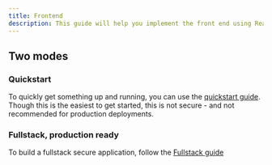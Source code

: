 ```yaml
---
title: Frontend
description: This guide will help you implement the front end using React
---
```


## Two modes
### Quickstart
To quickly get something up and running, you can use the [quickstart guide](./quickstart).
<Callout type="warning">
Though this is the easiest to get started, this is not secure - and not recommended for production deployments.
</Callout>

### Fullstack, production ready 
To build a fullstack secure application, follow the [Fullstack guide](./fullstack)